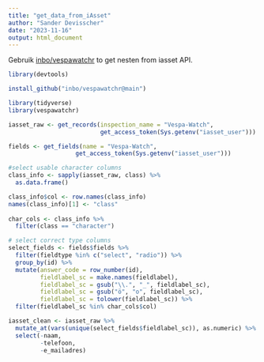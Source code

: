 ```yaml
---
title: "get_data_from_iAsset"
author: "Sander Devisscher"
date: "2023-11-16"
output: html_document
---
```

Gebruik [inbo/vespawatchr](https://github.com/inbo/vespawatchr) to get nesten 
from iasset API.

```r
library(devtools)

install_github("inbo/vespawatchr@main")
```

```r
library(tidyverse)
library(vespawatchr)
```

```r
iasset_raw <- get_records(inspection_name = "Vespa-Watch",
                          get_access_token(Sys.getenv("iasset_user")))
```

```r
fields <- get_fields(name = "Vespa-Watch", 
                   get_access_token(Sys.getenv("iasset_user")))

#select usable character columns
class_info <- sapply(iasset_raw, class) %>% 
  as.data.frame() 

class_info$col <- row.names(class_info)
names(class_info)[1] <- "class"
  
char_cols <- class_info %>% 
  filter(class == "character")

# select correct type columns
select_fields <- fields$fields %>% 
  filter(fieldtype %in% c("select", "radio")) %>% 
  group_by(id) %>% 
  mutate(answer_code = row_number(id),
         fieldlabel_sc = make.names(fieldlabel),
         fieldlabel_sc = gsub("\\.", "_", fieldlabel_sc),
         fieldlabel_sc = gsub("ö", "o", fieldlabel_sc),
         fieldlabel_sc = tolower(fieldlabel_sc)) %>% 
  filter(fieldlabel_sc %in% char_cols$col)
```

```r
iasset_clean <- iasset_raw %>% 
  mutate_at(vars(unique(select_fields$fieldlabel_sc)), as.numeric) %>% 
  select(-naam, 
         -telefoon,
         -e_mailadres)
```

